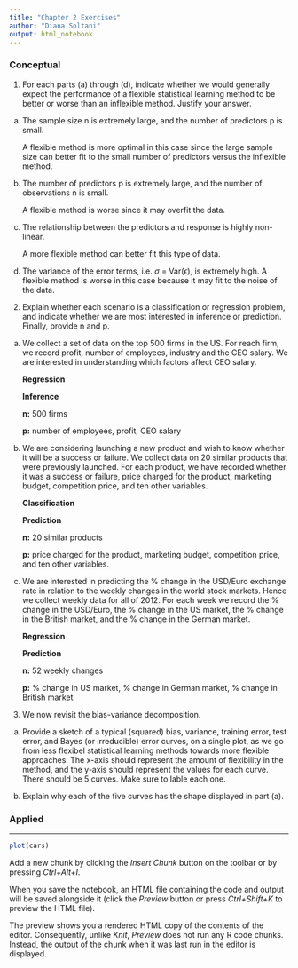 ---
title: "Chapter 2 Exercises"
author: "Diana Soltani"
output: html_notebook
---

### Conceptual

1. For each parts (a) through (d), indicate whether we would generally expect the performance of a flexible statistical learning method to be better or worse than an inflexible method. Justify your answer.
 (a) The sample size n is extremely large, and the number of predictors p is small.
 
        A flexible method is more optimal in this case since the large sample size can better fit to the small number of predictors versus the inflexible method.
 
 (b) The number of predictors p is extremely large, and the number of observations n is small.
 
        A flexible method is worse since it may overfit the data.
 
 (c) The relationship between the predictors and response is highly non-linear.
 
        A more flexible method can better fit this type of data.
 
 (d) The variance of the error terms, i.e. $\sigma$ = Var($\epsilon$), is extremely high.
        A flexible method is worse in this case because it may fit to the noise of the data.

2. Explain whether each scenario is a classification or regression problem, and indicate whether we are most interested in inference or prediction. Finally, provide n and p.
 
 (a) We collect a set of data on the top 500 firms in the US. For reach firm, we record profit, number of employees, industry and the CEO salary. We are interested in understanding which factors affect CEO salary.
 
        **Regression**
 
        **Inference**
 
        **n:** 500 firms
 
        **p:** number of employees, profit, CEO salary
 
 (b) We are considering launching a new product and wish to know whether it will be a success or failure. We collect data on 20 similar products that were previously launched. For each product, we have recorded whether it was a success or failure, price charged for the product, marketing budget, competition price, and ten other variables.
 
        **Classification**
 
        **Prediction**
 
        **n:** 20 similar products
 
        **p:** price charged for the product, marketing budget, competition price, and ten other variables.
 
 (c) We are interested in predicting the % change in the USD/Euro exchange rate in relation to the weekly changes in the world stock markets. Hence we collect weekly data for all of 2012. For each week we record the % change in the USD/Euro, the % change in the US market, the % change in the British market, and the % change in the German market.
 
        **Regression**
 
        **Prediction**
 
        **n:** 52 weekly changes
 
        **p:** % change in US market, % change in German market, % change in British market
 
 
3. We now revisit the bias-variance decomposition.

(a) Provide a sketch of a typical (squared) bias, variance, training error, test error, and Bayes (or irreducible) error curves, on a single plot, as we go from less flexibel statistical learning methods towards more flexible approaches. The x-axis should represent the amount of flexibility in the method, and the y-axis should represent the values for each curve. There should be 5 curves. Make sure to lable each one.

(b) Explain why each of the five curves has the shape displayed in part (a).

### Applied



---------------------------------
```{r}
plot(cars)
```

Add a new chunk by clicking the *Insert Chunk* button on the toolbar or by pressing *Ctrl+Alt+I*.

When you save the notebook, an HTML file containing the code and output will be saved alongside it (click the *Preview* button or press *Ctrl+Shift+K* to preview the HTML file).

The preview shows you a rendered HTML copy of the contents of the editor. Consequently, unlike *Knit*, *Preview* does not run any R code chunks. Instead, the output of the chunk when it was last run in the editor is displayed.
